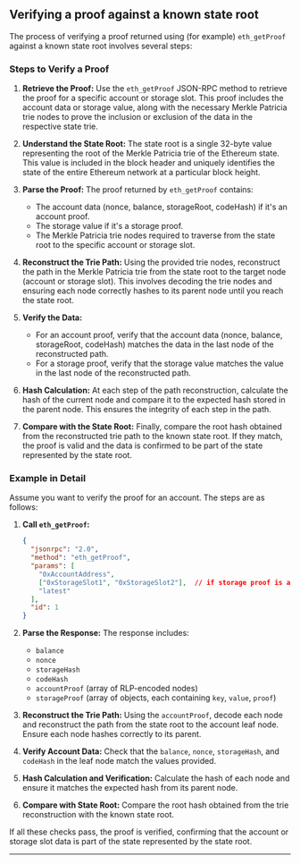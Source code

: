## Verifying a proof against a known state root

The process of verifying a proof returned using (for example) `eth_getProof` against a known state root involves several steps:

### Steps to Verify a Proof

1. **Retrieve the Proof:**
   Use the `eth_getProof` JSON-RPC method to retrieve the proof for a specific account or storage slot. This proof includes the account data or storage value, along with the necessary Merkle Patricia trie nodes to prove the inclusion or exclusion of the data in the respective state trie.

2. **Understand the State Root:**
   The state root is a single 32-byte value representing the root of the Merkle Patricia trie of the Ethereum state. This value is included in the block header and uniquely identifies the state of the entire Ethereum network at a particular block height.

3. **Parse the Proof:**
   The proof returned by `eth_getProof` contains:
   - The account data (nonce, balance, storageRoot, codeHash) if it's an account proof.
   - The storage value if it's a storage proof.
   - The Merkle Patricia trie nodes required to traverse from the state root to the specific account or storage slot.

4. **Reconstruct the Trie Path:**
   Using the provided trie nodes, reconstruct the path in the Merkle Patricia trie from the state root to the target node (account or storage slot). This involves decoding the trie nodes and ensuring each node correctly hashes to its parent node until you reach the state root.

5. **Verify the Data:**
   - For an account proof, verify that the account data (nonce, balance, storageRoot, codeHash) matches the data in the last node of the reconstructed path.
   - For a storage proof, verify that the storage value matches the value in the last node of the reconstructed path.

6. **Hash Calculation:**
   At each step of the path reconstruction, calculate the hash of the current node and compare it to the expected hash stored in the parent node. This ensures the integrity of each step in the path.

7. **Compare with the State Root:**
   Finally, compare the root hash obtained from the reconstructed trie path to the known state root. If they match, the proof is valid and the data is confirmed to be part of the state represented by the state root.

### Example in Detail

Assume you want to verify the proof for an account. The steps are as follows:

1. **Call `eth_getProof`:**
   ```json
   {
     "jsonrpc": "2.0",
     "method": "eth_getProof",
     "params": [
       "0xAccountAddress",
       ["0xStorageSlot1", "0xStorageSlot2"],  // if storage proof is also needed
       "latest"
     ],
     "id": 1
   }
   ```

2. **Parse the Response:**
   The response includes:
   - `balance`
   - `nonce`
   - `storageHash`
   - `codeHash`
   - `accountProof` (array of RLP-encoded nodes)
   - `storageProof` (array of objects, each containing `key`, `value`, `proof`)

3. **Reconstruct the Trie Path:**
   Using the `accountProof`, decode each node and reconstruct the path from the state root to the account leaf node. Ensure each node hashes correctly to its parent.

4. **Verify Account Data:**
   Check that the `balance`, `nonce`, `storageHash`, and `codeHash` in the leaf node match the values provided.

5. **Hash Calculation and Verification:**
   Calculate the hash of each node and ensure it matches the expected hash from its parent node.

6. **Compare with State Root:**
   Compare the root hash obtained from the trie reconstruction with the known state root.

If all these checks pass, the proof is verified, confirming that the account or storage slot data is part of the state represented by the state root.

---